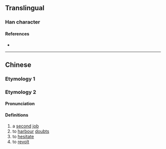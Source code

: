 {{character info/new}}
==Translingual==

===Han character===
{{Han char|rn=9|rad=人|as=12|sn=14|four=|canj=OIPC|ids=⿰亻貳}}

====References====
* {{Han ref|kx=0116.090|hdz=10216.070|uh=3483|ud=13443}}

----

==Chinese==
{{zh-forms}}

===Etymology 1===
{{zh-see|貳|v}}

===Etymology 2===
====Pronunciation====
{{zh-pron
|m=èr
|c=ji6
|mc=
|oc=
|ma=
|cat=n,v
}}

====Definitions====
{{zh-hanzi}}

# a [[second]] [[job]]
# to [[harbour]] [[doubt]]s
# to [[hesitate]]
# to [[revolt]]